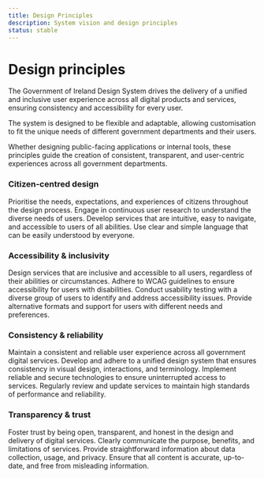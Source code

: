```yaml
---
title: Design Principles
description: System vision and design principles
status: stable
---
```


# Design principles

The Government of Ireland Design System drives the delivery of a unified and inclusive user experience across all digital products and services, ensuring consistency and accessibility for every user.

The system is designed to be flexible and adaptable, allowing customisation to fit the unique needs of different government departments and their users.

Whether designing public-facing applications or internal tools, these principles guide the creation of consistent, transparent, and user-centric experiences across all government departments.

### Citizen-centred design

Prioritise the needs, expectations, and experiences of citizens throughout the design process.
Engage in continuous user research to understand the diverse needs of users.
Develop services that are intuitive, easy to navigate, and accessible to users of all abilities.
Use clear and simple language that can be easily understood by everyone.

### Accessibility & inclusivity

Design services that are inclusive and accessible to all users, regardless of their abilities or circumstances.
Adhere to WCAG guidelines to ensure accessibility for users with disabilities.
Conduct usability testing with a diverse group of users to identify and address accessibility issues.
Provide alternative formats and support for users with different needs and preferences.

### Consistency & reliability

Maintain a consistent and reliable user experience across all government digital services.
Develop and adhere to a unified design system that ensures consistency in visual design, interactions, and terminology.
Implement reliable and secure technologies to ensure uninterrupted access to services.
Regularly review and update services to maintain high standards of performance and reliability.

### Transparency & trust

Foster trust by being open, transparent, and honest in the design and delivery of digital services.
Clearly communicate the purpose, benefits, and limitations of services.
Provide straightforward information about data collection, usage, and privacy.
Ensure that all content is accurate, up-to-date, and free from misleading information.
